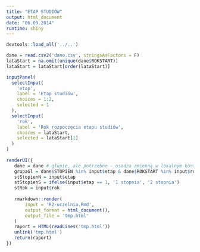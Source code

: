 ```yaml
---
title: "ETAP STUDIÓW"
output: html_document
date: "06.09.2014"
runtime: shiny
---
```



```r
devtools::load_all('../..')

dane = read.csv2('dane.csv', stringsAsFactors = F)
lataStart = na.omit(unique(dane$ROKSTART))
lataStart = lataStart[order(lataStart)]

inputPanel(
  selectInput(
    'etap', 
    label = 'Etap studiów',
    choices = 1:2,
    selected = 1
  ),
  selectInput(
    'rok', 
    label = 'Rok rozpoczęcia etapu studiów',
    choices = lataStart,
    selected = lataStart[1]
  )
)
  
renderUI({
   dane = dane # głupie, ale potrzebne - osadza zmienną w lokalnym kontekście, żeby szablon mógł ją znaleźć
   grupaGl = dane$STOPIEN %in% input$etap & dane$ROKSTART %in% input$rok
   stStopienN = input$etap
   stStopienS = ifelse(input$etap == 1, '1 stopnia', '2 stopnia')
   stRok = input$rok
   
   rmarkdown::render(
       input = 'R2-uczelnia.Rmd', 
       output_format = html_document(),
       output_file = 'tmp.html'
   )
   raport = HTML(readLines('tmp.html'))
   unlink('tmp.html')
   return(raport)
})
```